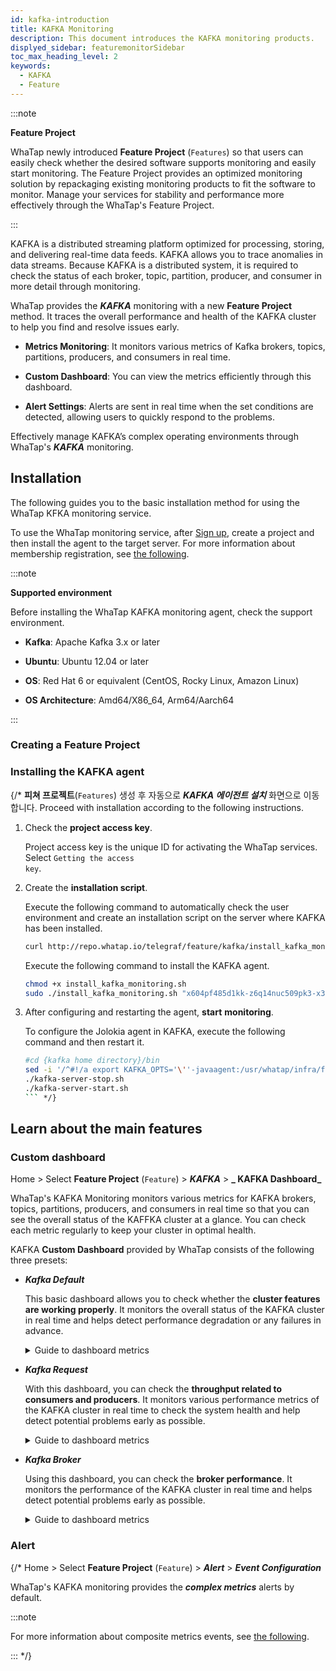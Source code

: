 ```yaml
---
id: kafka-introduction
title: KAFKA Monitoring
description: This document introduces the KAFKA monitoring products.
displyed_sidebar: featuremonitorSidebar
toc_max_heading_level: 2
keywords:
  - KAFKA
  - Feature
---
```



:::note

**Feature Project**<ScrollToLink anchor='feature-project' />

WhaTap newly introduced **Feature Project** (<code class='Features'>Features</code>) so that users can easily check whether the desired software supports monitoring and easily start monitoring. The Feature Project provides an optimized monitoring solution by repackaging existing monitoring products to fit the software to monitor. Manage your services for stability and performance more effectively through the WhaTap's Feature Project. 

:::

KAFKA is a distributed streaming platform optimized for processing, storing, and delivering real-time data feeds. KAFKA allows you to trace anomalies in data streams. Because KAFKA is a distributed system, it is required to check the status of each broker, topic, partition, producer, and consumer in more detail through monitoring. 

WhaTap provides the **_KAFKA_** monitoring with a new **Feature Project** method. It traces the overall performance and health of the KAFKA cluster to help you find and resolve issues early.

- **Metrics Monitoring**: It monitors various metrics of Kafka brokers, topics, partitions, producers, and consumers in real time.

- **Custom Dashboard**: You can view the metrics efficiently through this dashboard.

- **Alert Settings**: Alerts are sent in real time when the set conditions are detected, allowing users to quickly respond to the problems.

Effectively manage KAFKA’s complex operating environments through WhaTap's **_KAFKA_** monitoring.

## Installation

The following guides you to the basic installation method for using the WhaTap KFKA monitoring service. 

To use the WhaTap monitoring service, after [Sign up](https://www.whatap.io/en/signup/), create a project and then install the agent to the target server. For more information about membership registration, see [the following](../account/account-manage). 

:::note 

**Supported environment**<ScrollToLink anchor='kafka-supported-env' />

Before installing the WhaTap KAFKA monitoring agent, check the support environment. 

- **Kafka**: Apache Kafka 3.x or later

- **Ubuntu**: Ubuntu 12.04 or later

- **OS**: Red Hat 6 or equivalent (CentOS, Rocky Linux, Amazon Linux)

- **OS Architecture**: Amd64/X86_64, Arm64/Aarch64

:::

### Creating a Feature Project


<CreateFeature />

### Installing the KAFKA agent

<InstallFeature name='KAFKA Agent Installation' />

{/* **피쳐 프로젝트**(<code class='Features'>Features</code>) 생성 후 자동으로 **_KAFKA 에이전트 설치_** 화면으로 이동합니다. Proceed with installation according to the following instructions. 

1. Check the **project access key**. 

   Project access key is the unique ID for activating the WhaTap services. Select <code class='my'>Getting the access key</code>. 

2. Create the **installation script**. 

   Execute the following command to automatically check the user environment and create an installation script on the server where KAFKA has been installed. 

   ```bash
   curl http://repo.whatap.io/telegraf/feature/kafka/install_kafka_monitoring.sh -o install_kafka_monitoring.sh
   ```

   Execute the following command to install the KAFKA agent.

   ```bash
   chmod +x install_kafka_monitoring.sh
   sudo ./install_kafka_monitoring.sh "x604pf485d1kk-z6q14nuc509pk3-x39moealrfodum" "13.124.11.223/13.209.172.35"
   ```

3. After configuring and restarting the agent, **start** **monitoring**.  

   To configure the Jolokia agent in KAFKA, execute the following command and then restart it.

   ````bash
   #cd {kafka home directory}/bin
   sed -i '/^#!/a export KAFKA_OPTS='\''-javaagent:/usr/whatap/infra/feature/jolokia-agent-jvm-2.0.1-javaagent.jar=port=8778,host=127.0.0.1'\''' kafka-server-start.sh
   ./kafka-server-stop.sh
   ./kafka-server-start.sh
   ``` */}
   ````

## Learn about the main features

### Custom dashboard

Home > Select **Feature Project** (<code class='Features'>Feature</code>) > **_KAFKA_** > **_ KAFKA Dashboard_**

WhaTap's KAFKA Monitoring monitors various metrics for KAFKA brokers, topics, partitions, producers, and consumers in real time so that you can see the overall status of the KAFFKA cluster at a glance. You can check each metric regularly to keep your cluster in optimal health.

KAFKA **Custom Dashboard** provided by WhaTap consists of the following three presets: 

- **_Kafka Default_**

  This basic dashboard allows you to check whether the **cluster features are working properly**. It monitors the overall status of the KAFKA cluster in real time and helps detect performance degradation or any failures in advance.

  <details>
  <summary>Guide to dashboard metrics</summary>

  ##### Kafka Overview

  - **_Active Controller Count_**: Number of controllers that are active. The controllers manage the partition leaders and replication in the KAFKA cluster. Generally there is one active controller.

  - **_Brokers Online_**: It is the number of brokers that are online. A broker plays a role for storing messages and processing client requests.

  - **_Online Partitions_**: It is the number of partitions that are online. Each topic is divided into multiple partitions, and each partition is stored across multiple brokers.

  - **_Preferred Replica Imbalance_**: It indicates the imbalance in preferred replicas. A high value indicates that replicas are concentrated in specific brokers.

  - **_Under Replicated Partitions_**: It is the number of non-replicated partitions. If this value is not zero, there is a risk of data loss.

  - **_Leader Count per Broker_**: It indicates the number of leader partitions for each broker. The leader partition directly handles client requests.

  - **_Unclean Leader Elections_**: It is the abnormal number of leader elections. A high value indicates that there are cluster stability issues.

  - **_Under min ISR Partitions_**: It is the number of partitions below the minimum synchronized replicas (ISR). ISR ensures the data durability.

  - **_Offline Partitions Count_**: It is the number of partitions that are offline. When a partition is offline, you cannot access the data on that partition.

  - **_Broker Network Throughput_** `BytesOutPerSec`/`BytesInPerSec`: It indicates the broker's network throughput. It graphs the numbers of bytes sent/received per second.

  ##### Java Virtual Machine

  - **_CPU Usage_**: It displays the CPU utilization of the JVM. A high CPU utilization may affect the performance.

  - **_JVM Memory Used_**: It indicates how much memory the JVM is using. It displays a pattern of periodic memory increase and decrease after Garbage Collection (GC).

  - **_Time Spent in GC_**: It indicates the time spent in Garbage Collection (GC). Increased GC time can lead to poor performance.

  ##### Linux Disk I/O

  - **_Linux Disk Read Bytes_**: It indicates the number of read bytes on the disk. A high disk read/write volume can cause I/O bottleneck.

  - **_Linux Disk Write Bytes_**: It indicates the number of disk write bytes. As in reads, a high write volume can affect the performance.

  </details>

- **_Kafka Request_**

  With this dashboard, you can check the **throughput related to consumers and producers**. It monitors various performance metrics of the KAFKA cluster in real time to check the system health and help detect potential problems early as possible.

  <details>
  <summary>Guide to dashboard metrics</summary>

  ##### Processing Performance

  - **_Messages In_**: It indicates the number of messages received per second across the entire cluster.

  - **_Messages In per Broker_**: It indicates the number of messages received per second for each broker.

  - **Bytes In\***: It indicates the number of bytes received per second across the entire cluster.

  - **_Bytes In per Broker_**: It indicates the number of bytes received per second for each broker.

  - **_Request Queue Size_**: It indicates the size of the queue where unprocessed requests are queued. A larger queue size can lead to a longer response time.

  - **_Response Queue Size_**: It indicates the size of the queue where requests waiting for a response are queued. A large queue size can cause a delay.

  - **_Network Processor Avg Usage Percent_**: It indicates the average utilization of the network processor. It displays the load of network tasks.

  - **_Request Handler Avg Percent_**: It indicates the average utilization of the request handler. It displays the load for request processing.

  ##### Requests

  - **_Produce Request Per Sec_**: It indicates the number of producer requests generated per second. A high value indicates a lot of data is being sent to the broker.

  - **_Consume Fetch Request Per Sec_**: It indicates the number of consumer fetch requests generated per second. A high value indicates a lot of data is being sent to the consumer.

  - **_Broker Fetch Request Per Sec_**: It indicates the number of fetch requests between brokers. It displays internal traffic for data replication.

  - **_All Request Per Sec Across All Brokers_**: It indicates the number of requests per second processed by all brokers. It displays the request load across the entire cluster.

  ##### Errors

  - **_Errors Per Sec_**: It indicates the number of errors occurring per second. If there are many errors, it indicates that there may be system stability issues.

  ##### Offset Commit

  - **_Offset Commit Request Per Sec_**: It indicates the number of offset requests committed per second. The offset commit displays the position where the consumer group processed the message.

  ##### Metadata

  - **_Metadata Request Per Sec_**: It indicates the number of metadata requests per second. A metadata request indicates a request for the broker and partition information.

  ##### Topic

  - **_IsrShrinks per Sec_**: It indicates the number of synchronized replica (ISR) shrink events per second. As the ISR scales down, there may be data durability issues.

  - **_IsrExpands per Sec_**: It indicates the number of ISR expansion events per second. Data durability can be improved as the ISR expands.

  - **_Log size per Topic_**: It indicates the log size for each topic. It displays the size of topic data.

  - **_Log size per Broker_**: It indicates the log size for each broker. It displays the size of data stored in the broker.

  ##### Consume Lag

  - **_Lag_**: It indicates a delay in message consumption. This occurs when the consumer reads messages slower than the producer writes.

  </details>

- **_Kafka Broker_** 

  Using this dashboard, you can check the **broker performance**. It monitors the performance of the KAFKA cluster in real time and helps detect potential problems early as possible.

  <details>
  <summary>Guide to dashboard metrics</summary>

  ##### Broker Performance - Produce

  - **_Producer - RequestQueueTimeMs_**: It displays the time while the producer request is waiting in the queue, in milliseconds (ms). A long queue waiting can cause performance degradation.

  - **_Producer - LocalTimeMs_**: It displays the time, in milliseconds, that the producer request is processed by the local broker.

  - **_Producer - RemoteTimeMs_**: It displays the time in milliseconds that a producer request is sent to and processed by the remote broker.

  - **_Producer - ResponseQueueTimeMs_**: It displays the time, in milliseconds, that a producer request's response waits in the queue.

  - **_Producer - ResponseSendTimeMs_**: It displays the time, in milliseconds, that the response from the producer request is sent to the client.

  ##### Broker Performance - Consume

  - **_Consumer - RequestQueueTimeMs_**: It displays the time, in milliseconds, that consumer requests wait in the queue.

  - **_Consumer - LocalTimeMs_**: It displays the time, in milliseconds, that a consumer request is processed by the local broker.

  - **_Consumer - RemoteTimeMs_**: It displays the time in milliseconds that a consumer request is sent to and processed by the remote broker.

  - **_Consumer - ResponseQueueTimeMs_**: It displays the time, in milliseconds, that the response of a consumer request waits in the queue.

  - **_Consumer - ResponseSendTimeMs_**: It displays the time, in milliseconds, that the response to a consumer request is sent to the client.

  ##### Broker Performance - Fetch Follower

  - **_FetchFollower - RequestQueueTimeMs_**: It displays the time, in milliseconds, that the follower broker's fetch request waits in the queue.

  - **_FetchFollower - LocalTimeMs_**: It displays the time, in milliseconds, that a follower broker's fetch request is processed by the local broker.

  - **_FetchFollower - RemoteTimeMs_**: It displays the time, in milliseconds, that the follower broker's fetch request is sent to and processed by the remote broker.

  - **_FetchFollower - ResponseQueueTimeMs_**: It displays the time, in milliseconds, that the response of the follower broker's fetch request waits in the queue.

  - **FetchFollower - ResponseSendTimeMs\***: It displays the time, in milliseconds, that the response to the follower broker's fetch request is sent to the client.

  ##### ZooKeeper

  - **_ZooKeeper Request Latency_**: It displays the delay times of ZooKeeper requests. A high latency may indicate performance degradation in ZooKeeper.

  - **_ZooKeeper Connections per sec_**: It displays the number of connections to ZooKeeper per second.

  - **_ZooKeeper Expired Connections per sec_**: It displays the number of expired ZooKeeper connections per second. Connection expiration can occur due to session timeout.

  - **_ZooKeeper auth failures per sec_**: It displays the number of ZooKeeper authentication failures per second. If there are many authentication failures, you may suspect security issues or configuration errors.

  - **_ZooKeeper disconnects per sec_**: It displays the number of ZooKeeper disconnections per second. If connection drops frequently, you may suspect network issues or performance issues of the ZooKeeper server.

  </details>

### Alert

<AlertFeature name='KAFKA' />

{/* 
Home > Select **Feature Project** (<code class='Features'>Feature</code>) > **_Alert_** > **_Event Configuration_**

WhaTap's KAFKA monitoring provides the **_complex metrics_** alerts by default. 

:::note 

For more information about composite metrics events, see [the following](https://docs.whatap.io/server/metric-warning-notice#composite-metrics-event). 

::: */}
